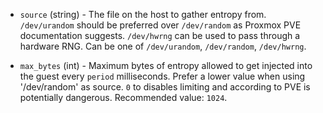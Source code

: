 <!-- Code generated from the comments of the rng0Config struct in builder/proxmox/common/config.go; DO NOT EDIT MANUALLY -->

- `source` (string) - The file on the host to gather entropy from.
  `/dev/urandom` should be preferred over `/dev/random` as Proxmox PVE documentation suggests.
  `/dev/hwrng` can be used to pass through a hardware RNG.
  Can be one of `/dev/urandom`, `/dev/random`, `/dev/hwrng`.

- `max_bytes` (int) - Maximum bytes of entropy allowed to get injected into the guest every `period` milliseconds.
  Prefer a lower value when using '/dev/random' as source.
  `0` to disables limiting and according to PVE is potentially dangerous.
  Recommended value: `1024`.

<!-- End of code generated from the comments of the rng0Config struct in builder/proxmox/common/config.go; -->
